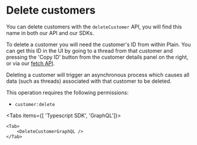 
# Delete customers

You can delete customers with the `deleteCustomer` API, you will find this name in both our API and our SDKs.

To delete a customer you will need the customer's ID from within Plain. You can get this ID in the UI by going to a thread from that customer and pressing the 'Copy ID' button from the customer details panel on the right, or via our [fetch API](/graphql/customers/get).

Deleting a customer will trigger an asynchronous process which causes all data (such as threads) associated with that customer to be deleted.

This operation requires the following permissions:

- `customer:delete`

<Tabs items={[ 'Typescript SDK', 'GraphQL']}>
    <Tab>
        <DeleteCustomerTypescriptSDK />
    </Tab>

    <Tab>
        <DeleteCustomerGraphQL />
    </Tab>

</Tabs>

